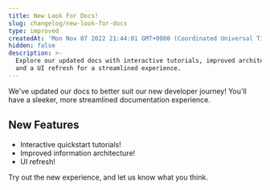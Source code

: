 ```yaml
---
title: New Look For Docs!
slug: changelog/new-look-for-docs
type: improved
createdAt: 'Mon Nov 07 2022 21:44:01 GMT+0000 (Coordinated Universal Time)'
hidden: false
description: >-
  Explore our updated docs with interactive tutorials, improved architecture,
  and a UI refresh for a streamlined experience.
---
```

We've updated our docs to better suit our new developer journey! You'll have a sleeker, more streamlined documentation experience.

## New Features

- Interactive quickstart tutorials!
- Improved information architecture!
- UI refresh!



Try out the new experience, and let us know what you think.
